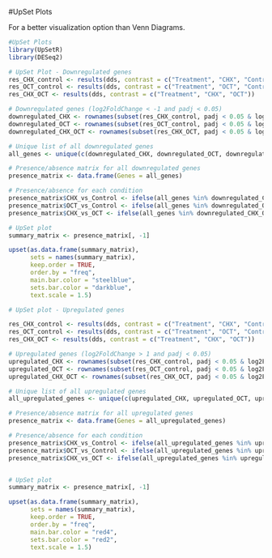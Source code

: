 
#UpSet Plots

For a better visualization option than Venn Diagrams.

```{r}
#UpSet Plots 
library(UpSetR)
library(DESeq2)
```

```{r}

# UpSet Plot - Downregulated genes
res_CHX_control <- results(dds, contrast = c("Treatment", "CHX", "Control"))
res_OCT_control <- results(dds, contrast = c("Treatment", "OCT", "Control"))
res_CHX_OCT <- results(dds, contrast = c("Treatment", "CHX", "OCT"))

# Downregulated genes (log2FoldChange < -1 and padj < 0.05)
downregulated_CHX <- rownames(subset(res_CHX_control, padj < 0.05 & log2FoldChange < -1))
downregulated_OCT <- rownames(subset(res_OCT_control, padj < 0.05 & log2FoldChange < -1))
downregulated_CHX_OCT <- rownames(subset(res_CHX_OCT, padj < 0.05 & log2FoldChange < -1))

# Unique list of all downregulated genes
all_genes <- unique(c(downregulated_CHX, downregulated_OCT, downregulated_CHX_OCT))

# Presence/absence matrix for all downregulated genes
presence_matrix <- data.frame(Genes = all_genes)

# Presence/absence for each condition
presence_matrix$CHX_vs_Control <- ifelse(all_genes %in% downregulated_CHX, 1, 0)
presence_matrix$OCT_vs_Control <- ifelse(all_genes %in% downregulated_OCT, 1, 0)
presence_matrix$CHX_vs_OCT <- ifelse(all_genes %in% downregulated_CHX_OCT, 1, 0)

# UpSet plot
summary_matrix <- presence_matrix[, -1]  

upset(as.data.frame(summary_matrix),
      sets = names(summary_matrix),
      keep.order = TRUE,
      order.by = "freq",                     
      main.bar.color = "steelblue",         
      sets.bar.color = "darkblue",          
      text.scale = 1.5)                      
```

```{r}

# UpSet plot - Upregulated genes

res_CHX_control <- results(dds, contrast = c("Treatment", "CHX", "Control"))
res_OCT_control <- results(dds, contrast = c("Treatment", "OCT", "Control"))
res_CHX_OCT <- results(dds, contrast = c("Treatment", "CHX", "OCT"))

# Upregulated genes (log2FoldChange > 1 and padj < 0.05)
upregulated_CHX <- rownames(subset(res_CHX_control, padj < 0.05 & log2FoldChange > 1))
upregulated_OCT <- rownames(subset(res_OCT_control, padj < 0.05 & log2FoldChange > 1))
upregulated_CHX_OCT <- rownames(subset(res_CHX_OCT, padj < 0.05 & log2FoldChange > 1))

# Unique list of all upregulated genes
all_upregulated_genes <- unique(c(upregulated_CHX, upregulated_OCT, upregulated_CHX_OCT))

# Presence/absence matrix for all upregulated genes
presence_matrix <- data.frame(Genes = all_upregulated_genes)

# Presence/absence for each condition
presence_matrix$CHX_vs_Control <- ifelse(all_upregulated_genes %in% upregulated_CHX, 1, 0)
presence_matrix$OCT_vs_Control <- ifelse(all_upregulated_genes %in% upregulated_OCT, 1, 0)
presence_matrix$CHX_vs_OCT <- ifelse(all_upregulated_genes %in% upregulated_CHX_OCT, 1, 0)


# UpSet plot
summary_matrix <- presence_matrix[, -1]  

upset(as.data.frame(summary_matrix),
      sets = names(summary_matrix),
      keep.order = TRUE,
      order.by = "freq",                     
      main.bar.color = "red4",        
      sets.bar.color = "red2",         
      text.scale = 1.5)                      

```
